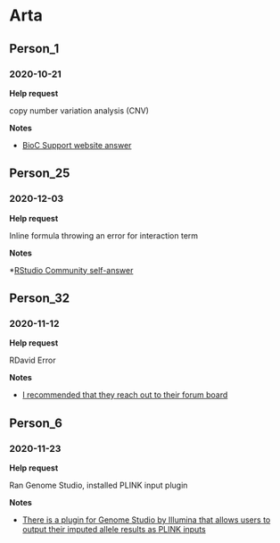 # Arta

## Person_1

### 2020-10-21

**Help request**

copy number variation analysis (CNV)

**Notes**

* [BioC Support website answer](https://support.bioconductor.org/p/134876/#134917)

## Person_25

### 2020-12-03

**Help request**

Inline formula throwing an error for interaction term

**Notes**

*[RStudio Community self-answer](https://community.rstudio.com/t/recipes-package-cannot-create-interaction-term-in-step-interact/89860)

## Person_32

### 2020-11-12

**Help request**

RDavid Error

**Notes**

* [I recommended that they reach out to their forum board](https://support.bioconductor.org/p/p132558/#p132872)

## Person_6

### 2020-11-23

**Help request**

Ran Genome Studio, installed PLINK input plugin

**Notes**

* [There is a plugin for Genome Studio by Illumina that allows users to output their imputed allele results as PLINK inputs](https://support.illumina.com/downloads/genomestudio-2-0-plug-ins.html)



